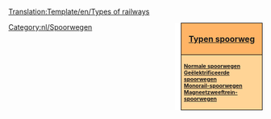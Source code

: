 <noinclude>[[Translation:Template/en/Types of railways]]</noinclude><div style="float:right; padding-left:12px; background:#ffffff;">
<div style="width:150px; border:1px solid #000000; background:#ffb466; padding:5px; -moz-border-radius-topleft:5px; -moz-border-radius-topright:5px; font-size: 12pt;">
<center><strong><font size="3">[[Main/nl/Typen spoorweg|Typen spoorweg]]</font></strong></center>
</div>
<div style="width:150px;  border:1px solid black; border-top-width: 0px; background:#ffd496; padding:5px; -moz-border-radius-bottomleft:5px; -moz-border-radius-bottomright:8px; font-size: 8pt;">
<strong>
[[Main/nl/Spoorwegen|Normale spoorwegen]]<br/>
[[Main/nl/Geëlektrificeerde spoorwegen|Geëlektrificeerde spoorwegen]]<br/>
[[Main/nl/Monorail|Monorail-spoorwegen]]<br/>
[[Main/nl/MagLev|Magneetzweeftrein-spoorwegen]]
</strong>
</div>
</div>
<includeonly>[[Category:nl/Spoorwegen]]</includeonly>